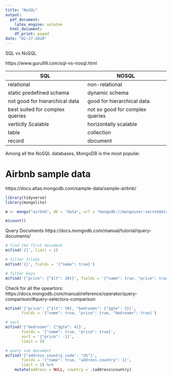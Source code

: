```yaml
---
title: "NoSQL"
output:
  pdf_document: 
    latex_engine: xelatex
  html_document:
    df_print: paged
date: "02-27-2020"
---
```



SQL vs NoSQL

https://www.guru99.com/sql-vs-nosql.html

| SQL                             | NOSQL                           |
| ----                            | ----                            |
| relational                      | non-relational                  |
| static predefined schema        | dynamic schema                  |
| not good for hierarchical data  | good for hierarchical data      |
| best suited for complex queries | not so good for complex queries |
| verticlly Scalable              | horizontally scalable           |
| table                           | collection              |
| record                          | document                |


Among all the NoSQL databases, MongoDB is the most popular.


# Airbnb sample data

https://docs.atlas.mongodb.com/sample-data/sample-airbnb/

```r
library(tidyverse)
library(mongolite)

m <- mongo("airbnb", db = "data", url = "mongodb://mongouser:secret@alan.ucdavis.edu/data")
```

```r
m$count()
```


Query Documents
https://docs.mongodb.com/manual/tutorial/query-documents/


```r
# find the first document
m$find('{}', limit = 1)
```


```r
# filter fileds
m$find('{}', fields = '{"name": true}')
```

```r
# filter keys
m$find('{"price": {"$lt": 20}}', fields = '{"name": true, "price": true}')
```

Check for all the opeartors: https://docs.mongodb.com/manual/reference/operator/query-comparison/#query-selectors-comparison
```r
m$find('{"price": {"$lt": 50}, "bedrooms": {"$gte": 3}}', 
       fields = '{"name": true, "price": true, "bedrooms": true}')
```


```r
# sort
m$find('{"bedrooms": {"$gte": 4}}', 
       fields = '{"name": true, "price": true}',
       sort = '{"price": -1}', 
       limit = 5)
```

```r
# query sub document
m$find('{"address.country_code": "US"}', 
       fields = '{"name": true, "address.country": 1}',
       limit = 5) %>% 
    mutate(address = NULL, country = .$address$country)
```